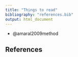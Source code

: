 ```yaml
---
title: "Things to read"
bibliography: "references.bib"
output: html_document
---
```


* @amaral2009method

## References